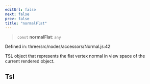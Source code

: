 ```yaml
---
editUrl: false
next: false
prev: false
title: "normalFlat"
---
```


> `const` **normalFlat**: `any`

Defined in: three/src/nodes/accessors/Normal.js:42

TSL object that represents the flat vertex normal in view space of the current rendered object.

## Tsl

